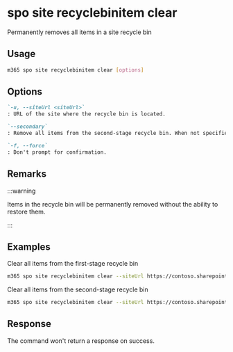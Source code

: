 
# spo site recyclebinitem clear

Permanently removes all items in a site recycle bin

## Usage

```sh
m365 spo site recyclebinitem clear [options]
```

## Options

```md definition-list
`-u, --siteUrl <siteUrl>`
: URL of the site where the recycle bin is located.

`--secondary`
: Remove all items from the second-stage recycle bin. When not specified, items from the first-stage recycle bin will be cleared.

`-f, --force`
: Don't prompt for confirmation.
```

<Global />

## Remarks

:::warning

Items in the recycle bin will be permanently removed without the ability to restore them.

:::

## Examples

Clear all items from the first-stage recycle bin

```sh
m365 spo site recyclebinitem clear --siteUrl https://contoso.sharepoint.com/sites/sales
```

Clear all items from the second-stage recycle bin

```sh
m365 spo site recyclebinitem clear --siteUrl https://contoso.sharepoint.com/sites/sales --secondary
```

## Response

The command won't return a response on success.

